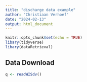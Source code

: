 ```yaml
---
title: "discharge data example"
author: "Christiaan Verhoef"
date: "2024-02-13"
output: html_document
---
```


```r
knitr::opts_chunk$set(echo = TRUE)
libary(tidyverse)
libary(dataRetrieval)

```
## Data Download
```r
q <- readWISdv()
```

